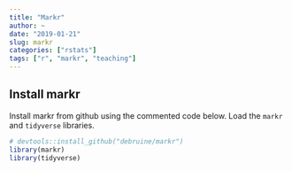 ```yaml
---
title: "Markr"
author: ~
date: "2019-01-21"
slug: markr
categories: ["rstats"]
tags: ["r", "markr", "teaching"]
---
```


## Install markr

Install markr from github using the commented code below. Load the `markr` and `tidyverse` libraries. 

```r
# devtools::install_github("debruine/markr")
library(markr)
library(tidyverse)
```

